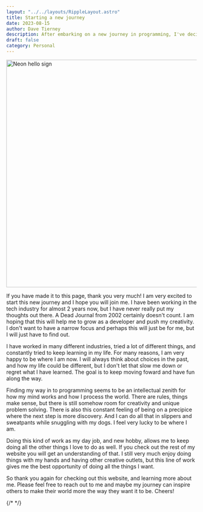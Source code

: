 ```yaml
---
layout: "../../layouts/RippleLayout.astro"
title: Starting a new journey
date: 2023-08-15
author: Dave Tierney
description: After embarking on a new journey in programming, I've decided to start putting my thoughts out there.
draft: false
category: Personal
---
```



<Image src={hello} alt="Neon hello sign" height="600" width="1200" />

If you have made it to this page, thank you very much! I am very excited to start this new journey and I hope you will join me. I have been working in the tech industry for almost 2 years now, but I have never really put my thoughts out there. A Dead Journal from 2002 certainly doesn't count. I am hoping that this will help me to grow as a developer and push my creativity. I don't want to have a narrow focus and perhaps this will just be for me, but I will just have to find out.

I have worked in many different industries, tried a lot of different things, and constantly tried to keep learning in my life. For many reasons, I am very happy to be where I am now. I will always think about choices in the past, and how my life could be different, but I don't let that slow me down or regret what I have learned. The goal is to keep moving foward and have fun along the way.

Finding my way in to programming seems to be an intellectual zenith for how my mind works and how I process the world. There are rules, things make sense, but there is still somehow room for creativity and unique problem solving. There is also this constant feeling of being on a precipice where the next step is more discovery. And I can do all that in slippers and sweatpants while snuggling with my dogs. I feel very lucky to be where I am.

Doing this kind of work as my day job, and new hobby, allows me to keep doing all the other things I love to do as well. If you check out the rest of my website you will get an understanding of that. I still very much enjoy doing things with my hands and having other creative outlets, but this line of work gives me the best opportunity of doing all the things I want.

So thank you again for checking out this website, and learning more about me. Please feel free to reach out to me and maybe my journey can inspire others to make their world more the way they want it to be. Cheers!

{/* <a href="" target="_blank" rel="noopener" className="whitespace-nowrap underline decoration-neon transition hover:text-neon"></a> */}